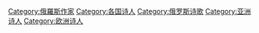 {{Commonscat|Poets from Russia}}

[[Category:俄羅斯作家|Category:俄羅斯作家]]
[[Category:各国诗人|Category:各国诗人]]
[[Category:俄罗斯诗歌|Category:俄罗斯诗歌]]
[[Category:亚洲诗人|Category:亚洲诗人]]
[[Category:欧洲诗人|Category:欧洲诗人]]